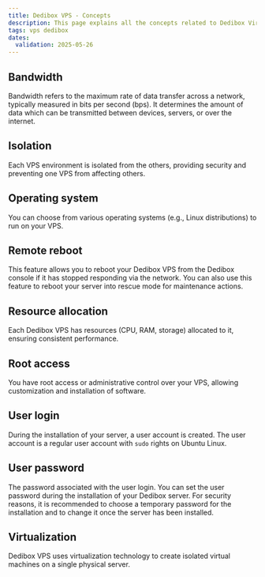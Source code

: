 ```yaml
---
title: Dedibox VPS - Concepts
description: This page explains all the concepts related to Dedibox Virtual Private Servers (VPS)
tags: vps dedibox
dates:
  validation: 2025-05-26
---
```


## Bandwidth

Bandwidth refers to the maximum rate of data transfer across a network, typically measured in bits per second (bps). It determines the amount of data which can be transmitted between devices, servers, or over the internet.

## Isolation

Each VPS environment is isolated from the others, providing security and preventing one VPS from affecting others.

## Operating system

You can choose from various operating systems (e.g., Linux distributions) to run on your VPS.

## Remote reboot

This feature allows you to reboot your Dedibox VPS from the Dedibox console if it has stopped responding via the network. You can also use this feature to reboot your server into rescue mode for maintenance actions.

## Resource allocation

Each Dedibox VPS has resources (CPU, RAM, storage) allocated to it, ensuring consistent performance.

## Root access

You have root access or administrative control over your VPS, allowing customization and installation of software.

## User login

During the installation of your server, a user account is created. The user account is a regular user account with `sudo` rights on Ubuntu Linux.

## User password

The password associated with the user login. You can set the user password during the installation of your Dedibox server. For security reasons, it is recommended to choose a temporary password for the installation and to change it once the server has been installed.

## Virtualization

Dedibox VPS uses virtualization technology to create isolated virtual machines on a single physical server.


